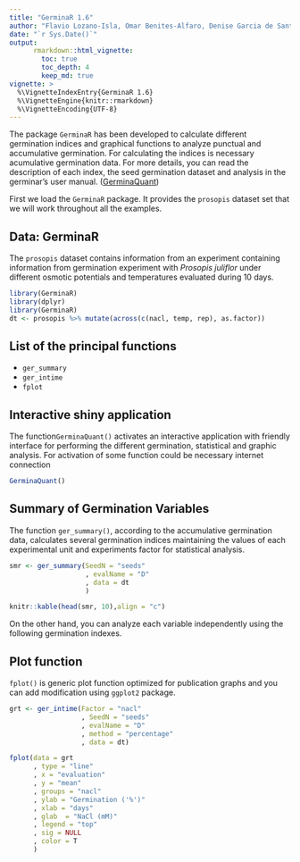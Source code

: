 ```yaml
---
title: "GerminaR 1.6"
author: "Flavio Lozano-Isla, Omar Benites-Alfaro, Denise Garcia de Santana, Marli A. Ranal, Marcelo Francisco Pompelli"
date: "`r Sys.Date()`"
output: 
      rmarkdown::html_vignette:
        toc: true
        toc_depth: 4
        keep_md: true
vignette: >
  %\VignetteIndexEntry{GerminaR 1.6}
  %\VignetteEngine{knitr::rmarkdown}
  %\VignetteEncoding{UTF-8}
---
```


The package `GerminaR` has been developed to calculate different germination indices and graphical functions to analyze punctual and accumulative germination. For calculating the indices is necessary acumulative germination data. For more details, you can read the description of each index, the seed germination dataset and analysis in the germinar's user manual. ([GerminaQuant](https://flavjack.github.io/germinaquant/))

First we load the `GerminaR` package. It provides the `prosopis` dataset set that we will work throughout all the examples. 

## Data: GerminaR

The `prosopis` dataset contains information from an experiment containing information from germination experiment with *Prosopis juliflor* under different osmotic potentials and temperatures evaluated during 10 days.

```r
library(GerminaR)
library(dplyr)
library(GerminaR)
dt <- prosopis %>% mutate(across(c(nacl, temp, rep), as.factor))
```

## List of the principal functions

* `ger_summary`
* `ger_intime`
* `fplot` 

## Interactive shiny application

The function`GerminaQuant()` activates an interactive application with friendly interface for performing the different germination, statistical and graphic analysis. For activation of some function could be necessary internet connection

```r
GerminaQuant()
```

## Summary of Germination Variables

The function `ger_summary()`, according to the accumulative germination data, calculates several germination indices maintaining the values of each experimental unit and experiments factor for statistical analysis.

```r
smr <- ger_summary(SeedN = "seeds"
                   , evalName = "D"
                   , data = dt
                   )

knitr::kable(head(smr, 10),align = "c")
```

On the other hand, you can analyze each variable independently using the following germination indexes.

## Plot function

`fplot()` is generic plot function optimized for publication graphs and you can add modification using `ggplot2` package.

```r

grt <- ger_intime(Factor = "nacl"
                  , SeedN = "seeds"
                  , evalName = "D"
                  , method = "percentage"
                  , data = dt)

fplot(data = grt
      , type = "line"
      , x = "evaluation"
      , y = "mean"
      , groups = "nacl"
      , ylab = "Germination ('%')"
      , xlab = "days"
      , glab  = "NaCl (mM)"
      , legend = "top"
      , sig = NULL
      , color = T
      )

```

